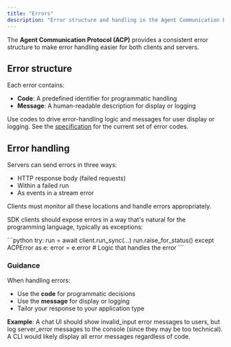 ```yaml
---
title: "Errors"
description: "Error structure and handling in the Agent Communication Protocol"
---
```


The **Agent Communication Protocol (ACP)** provides a consistent error structure to make error handling easier for both clients and servers.

## Error structure
Each error contains:
- **Code**: A predefined identifier for programmatic handling
- **Message**: A human-readable description for display or logging

Use codes to drive error-handling logic and messages for user display or logging. See the [specification](https://github.com/i-am-bee/acp/blob/main/docs/spec/openapi.yaml) for the current set of error codes.


## Error handling

Servers can send errors in three ways:
- HTTP response body (failed requests)
- Within a failed run
- As events in a stream error

Clients must monitor all these locations and handle errors appropriately.

SDK clients should expose errors in a way that's natural for the programming language, typically as exceptions:

<Tabs>
    <Tab title="Python">
        ```python
        try:
            run = await client.run_sync(...)
            run.raise_for_status()
        except ACPError as e:
            error = e.error
            # Logic that handles the error
        ```
    </Tab>
</Tabs>

### Guidance

When handling errors:
- Use the **code** for programmatic decisions
- Use the **message** for display or logging
- Tailor your response to your application type

**Example**: A chat UI should show invalid_input error messages to users, but log server_error messages to the console (since they may be too technical). A CLI would likely display all error messages regardless of code.